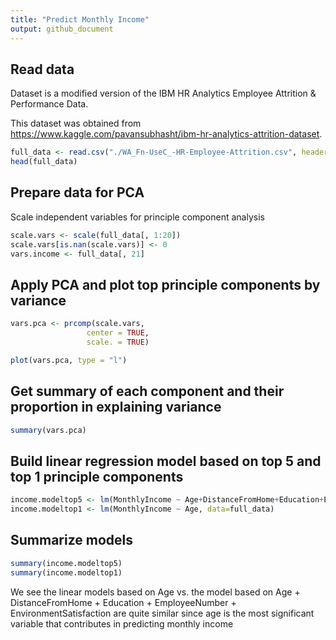 ```yaml
---
title: "Predict Monthly Income"
output: github_document
---
```


## Read data

Dataset is a modified version of the IBM HR Analytics Employee Attrition & Performance Data. 

This dataset was obtained from <https://www.kaggle.com/pavansubhasht/ibm-hr-analytics-attrition-dataset>.

```r
full_data <- read.csv("./WA_Fn-UseC_-HR-Employee-Attrition.csv", header = T)
head(full_data)

```

## Prepare data for PCA

Scale independent variables for principle component analysis

```r
scale.vars <- scale(full_data[, 1:20]) 
scale.vars[is.nan(scale.vars)] <- 0 
vars.income <- full_data[, 21]
```

## Apply PCA and plot top principle components by variance


```r
vars.pca <- prcomp(scale.vars,
                 center = TRUE,
                 scale. = TRUE)

plot(vars.pca, type = "l")
```

## Get summary of each component and their proportion in explaining variance 

```r
summary(vars.pca)
```

## Build linear regression model based on top 5 and top 1 principle components
```r
income.modeltop5 <- lm(MonthlyIncome ~ Age+DistanceFromHome+Education+EmployeeNumber+EnvironmentSatisfaction, data=full_data)
income.modeltop1 <- lm(MonthlyIncome ~ Age, data=full_data)
```

## Summarize models
```r
summary(income.modeltop5)
summary(income.modeltop1)
```

We see the linear models based on Age vs. the model based on  Age + DistanceFromHome + Education + 
    EmployeeNumber + EnvironmentSatisfaction are quite similar since age is the most significant variable that contributes in predicting monthly income
